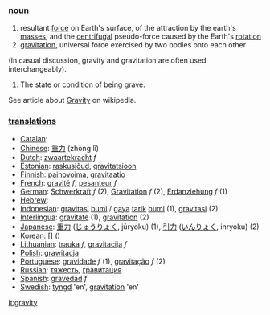 === [[noun]] ===

# resultant [[force]] on Earth's surface, of the attraction by the earth's [[mass]]es, and the [[centrifugal]] pseudo-force caused by the Earth's [[rotation]]
# [[gravitation]], universal force exercised by two bodies onto each other
(In casual discussion, gravity and gravitation are often used interchangeably).
# The state or condition of being [[grave]].
See article about [[w:Gravity|Gravity]] on wikipedia.

=== [[translation]]s ===

*[[Catalan]]: [[]] '' ''
*[[Chinese]]: [[重力]] (zhòng lì)
*[[Dutch]]: [[zwaartekracht]] ''f''
*[[Estonian]]: [[raskusjõud]], [[gravitatsioon]]
*[[Finnish]]: [[painovoima]], [[gravitaatio]]
*[[French]]: [[gravité]] ''f'', [[pesanteur]] ''f''
*[[German]]: [[Schwerkraft]] ''f'' (2), [[Gravitation]] ''f'' (2), [[Erdanziehung]] ''f'' (1)
*[[Hebrew]]: [[]] '' ''
*[[Indonesian]]: [[gravitasi]] [[bumi]] / [[gaya]] [[tarik]] [[bumi]] (1), [[gravitasi]] (2)
*[[Interlingua]]: [[gravitate]] (1), [[gravitation]] (2)
*[[Japanese]]: [[重力]] ([[じゅうりょく]], jūryoku) (1), [[引力]] ([[いんりょく]], inryoku) (2)
*[[Korean]]: [[]] [] ()
*[[Lithuanian]]: [[trauka]] ''f'', [[gravitacija]] ''f''
*[[Polish]]: [[grawitacja]]
*[[Portuguese]]: [[gravidade]] ''f'' (1), [[gravitação]] ''f'' (2)
*[[Russian]]: [[тяжесть]], [[гравитация]]
*[[Spanish]]: [[gravedad]] ''f''
*[[Swedish]]: [[tyngd]] 'en', [[gravitation]] 'en'

[[it:gravity]]